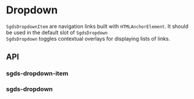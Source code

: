 
<Meta of={DropdownStories} />

# Dropdown

`SgdsDropdownItem` are navigation links built with `HTMLAnchorElement`. It should be used in the default slot of `SgdsDropdown`<br />`SgdsDropdown` toggles contextual overlays for displaying lists of links.

<Canvas>
  <Story of={DropdownStories.Basic} />
</Canvas>

## API

### sgds-dropdown-item

<Controls />

### sgds-dropdown

<Controls />
